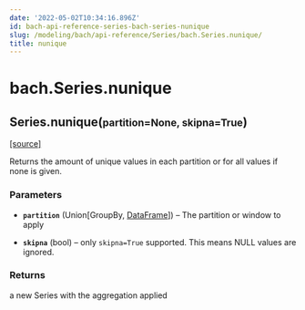```yaml
---
date: '2022-05-02T10:34:16.896Z'
id: bach-api-reference-series-bach-series-nunique
slug: /modeling/bach/api-reference/Series/bach.Series.nunique/
title: nunique
---
```


# bach.Series.nunique

<div class="method">

<h2 class="signature-method"><span class="additional-name">Series.</span><span class="name">nunique(</span><small class="parameter-list"><span class="parameter" id="partition">partition=None</span>, <span class="parameter" id="skipna">skipna=True</span></small>)</h2>


&#8203;<span class="view-source">[[source]](https://github.com/objectiv/objectiv-analytics/blob/main/bach/bach/series/series.py)</span>

<div class="content">

Returns the amount of unique values in each partition or for all values if none is given.


### Parameters

* **`partition`** (Union[GroupBy, [DataFrame](/docs/modeling/bach/api-reference/DataFrame/bach.DataFrame/#bach.DataFrame)]) – The partition or window to apply

* **`skipna`** (bool) – only `skipna=True` supported. This means NULL values are ignored.



### Returns

a new Series with the aggregation applied



</div>

</div>

